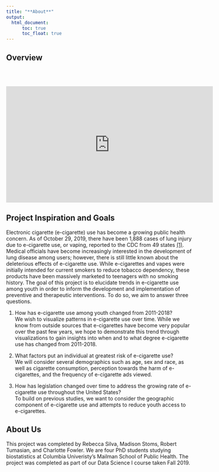 ```yaml
---
title: "**About**"
output: 
  html_document:
      toc: true
      toc_float: true
---
```


## Overview

<br><br>

<iframe width="560" height="315" src="https://www.youtube.com/embed/DqD5n2aiMk8" frameborder="0" allow="accelerometer; autoplay; encrypted-media; gyroscope; picture-in-picture" allowfullscreen></iframe>

## Project Inspiration and Goals
Electronic cigarette (e-cigarette) use has become a growing public health concern. As of October 29, 2019, there have been 1,888 cases of lung injury due to e-cigarette use, or vaping, reported to the CDC from 49 states [(1)](https://www.cdc.gov/tobacco/basic_information/e-cigarettes/severe-lung-disease.html). Medical officials have become increasingly interested in the development of lung disease among users; however, there is still little known about the deleterious effects of e-cigarette use. While e-cigarettes and vapes were initially intended for current smokers to reduce tobacco dependency, these products have been massively marketed to teenagers with no smoking history. The goal of this project is to elucidate trends in e-cigarette use among youth in order to inform the development and implementation of preventive and therapeutic interventions. To do so, we aim to answer three questions. 

1. How has e-cigarette use among youth changed from 2011-2018?  
We wish to visualize patterns in e-cigarette use over time. While we know from outside sources that e-cigarettes have become very popular over the past few years, we hope to demonstrate this trend through visualizations to gain insights into when and to what degree e-cigarette use has changed from 2011-2018.

2. What factors put an individual at greatest risk of e-cigarette use?  
We will consider several demographics such as age, sex and race, as well as cigarette consumption, perception towards the harm of e-cigarettes, and the frequency of e-cigarette ads viewed.

3. How has legislation changed over time to address the growing rate of e-cigarette use throughout the United States?  
To build on previous studies, we want to consider the geographic component of e-cigarette use and attempts to reduce youth access to e-cigarettes.


## About Us

This project was completed by Rebecca Silva, Madison Stoms, Robert Tumasian, and Charlotte Fowler. We are four PhD students studying biostatistics at Columbia Univeristy's Mailman School of Public Health. The project was completed as part of our Data Science I course taken Fall 2019. 